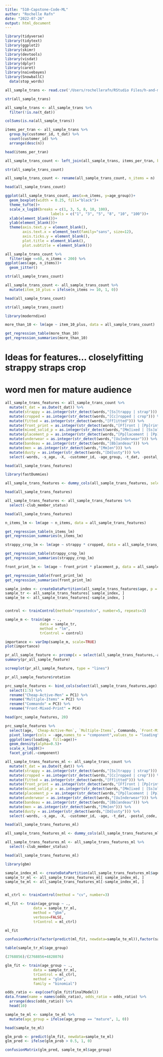 ```yaml
---
title: "510-Capstone-Code-ML"
author: "Rochelle Rafn"
date: "2022-07-26"
output: html_document
---
```


```r

library(tidyverse)
library(tidytext)
library(ggplot2)
library(skimr)
library(devtools)
library(visdat)
library(dplyr)
library(caret)
library(naivebayes)
library(SnowballC)
  data(stop_words)

all_sample_trans <- read.csv('/Users/rochellerafn/RStudio Files/h-and-m-personalized-fashion-recommendations/all_sample_transactions')
```

```r
str(all_sample_trans)
```

```r
all_sample_trans <- all_sample_trans %>%
  filter(!is.na(t_dat))

colSums(is.na(all_sample_trans))
```

```r
items_per_tran <- all_sample_trans %>%
  group_by(customer_id, t_dat) %>%
  count(customer_id) %>%
  arrange(desc(n))

head(items_per_tran)
```


```r
all_sample_trans_count <- left_join(all_sample_trans, items_per_tran, by= c("customer_id", "t_dat"))

str(all_sample_trans_count)
```

```r
all_sample_trans_count <- rename(all_sample_trans_count, n_items = n)

head(all_sample_trans_count)
```


```r
ggplot(all_sample_trans_count, aes(x=n_items, y=age_group))+
  geom_boxplot(width = 0.25, fill="black")+
  theme_tufte()+
  scale_x_log10(breaks = c(1, 3, 5, 8, 10, 100),
                     labels = c("1", "3", "5", "8", "10", "100"))+
  xlab(element_blank())+
  ylab(element_blank())+
  theme(axis.text.y = element_blank(),
        axis.text.x = element_text(family="sans", size=12),
        axis.ticks.y = element_blank(),
        plot.title = element_blank(),
        plot.subtitle = element_blank())
```


```r
all_sample_trans_count %>%
  filter(age <=60, n_items < 200) %>%
ggplot(aes(age, n_items))+
  geom_jitter()
```

```r
str(all_sample_trans_count)
```

```r
all_sample_trans_count <- all_sample_trans_count %>%
  mutate(item_10_plus = ifelse(n_items >= 10, 1, 0))

head(all_sample_trans_count)
```

```r
str(all_sample_trans_count)
```

```r
library(moderndive)

more_than_10 <- lm(age ~ item_10_plus, data = all_sample_trans_count)

get_regression_table(more_than_10)
get_regression_summaries(more_than_10)
```

# Ideas for features... closelyfitting strappy straps crop
# word men for mature audience


```r
all_sample_trans_features <- all_sample_trans_count %>%
  mutate(t_dat = as.Date(t_dat)) %>%
  mutate(strappy = as.integer(str_detect(words,"[Ss]trappy | strap"))) %>% 
  mutate(cropped = as.integer(str_detect(words,"[Cc]ropped | crop"))) %>%
  mutate(fitted = as.integer(str_detect(words,"[Ff]itted"))) %>%
  mutate(front_print = as.integer(str_detect(words,"[Ff]ront | [Pp]rint"))) %>%
  mutate(mixed_solid_p = as.integer(str_detect(words,"[Mm]ixed | [Ss]olid | [Pp]rint"))) %>%
  mutate(placement_p = as.integer(str_detect(words,"[Pp]lacement | [Pp]rint"))) %>%
  mutate(underwear = as.integer(str_detect(words,"[Uu]nderwear"))) %>%
  mutate(bandeau = as.integer(str_detect(words,"[Bb]andeau"))) %>%
  mutate(men = as.integer(str_detect(words,"[Mm]en"))) %>%
  mutate(dusty = as.integer(str_detect(words,"[Dd]usty"))) %>%
  select(-words, -s_age, -X, -customer_id, -age_group, -t_dat, -postal_code, -article_id)

head(all_sample_trans_features)
```


```r
library(fastDummies)

all_sample_trans_features <- dummy_cols(all_sample_trans_features, select_columns = "club_member_status")

head(all_sample_trans_features)
```


```r
all_sample_trans_features <- all_sample_trans_features %>%
  select(-club_member_status)

head(all_sample_trans_features)
```



```r
n_items_lm <- lm(age ~ n_items, data = all_sample_trans_features) 

get_regression_table(n_items_lm)
get_regression_summaries(n_items_lm)
```


```r
strappy_crop_lm <- lm(age ~ strappy * cropped, data = all_sample_trans_features)

get_regression_table(strappy_crop_lm)
get_regression_summaries(strappy_crop_lm)
```


```r
front_print_lm <- lm(age ~ front_print * placement_p, data = all_sample_trans_features)

get_regression_table(front_print_lm)
get_regression_summaries(front_print_lm)
```


```r
sample_index <- createDataPartition(all_sample_trans_features$age, p = 0.8, list = FALSE)
sample_tr <- all_sample_trans_features[ sample_index, ]
sample_te <- all_sample_trans_features[-sample_index, ]


control <- trainControl(method="repeatedcv", number=5, repeats=3)

sample_m <- train(age ~ .,
                data = sample_tr, 
                method = "lm",
                trControl = control)

importance <- varImp(sample_m, scale=TRUE)
plot(importance)
```


```r
pr_all_sample_feature <- prcomp(x = select(all_sample_trans_features,-age), scale = T, center = T)
summary(pr_all_sample_feature)
```

```r
screeplot(pr_all_sample_feature, type = "lines")
```

```r
pr_all_sample_feature$rotation
```


```r
prc_sample_features <- bind_cols(select(all_sample_trans_features,age),as.data.frame(pr_all_sample_feature$x)) %>% 
  select(1:5) %>% 
  rename("Cheap-Active-Men" = PC1) %>% 
  rename("Multiple-Items" = PC2) %>% 
  rename("Commando" = PC3) %>% 
  rename("Front-Mixed-Print" = PC4)

head(prc_sample_features, 20)
```


```r
prc_sample_features %>% 
  select(age, `Cheap-Active-Men`, `Multiple-Items`, Commando, `Front-Mixed-Print`) %>% 
  pivot_longer(cols = -age,names_to = "component",values_to = "loading") %>% 
  ggplot(aes(loading, fill=age))+
  geom_density(alpha=0.5)+
  scale_x_log10()+
  facet_grid(.~component)
```


```r
all_sample_trans_features_ml <- all_sample_trans_count %>%
  mutate(t_dat = as.Date(t_dat)) %>%
  mutate(strappy = as.integer(str_detect(words,"[Ss]trappy | strap"))) %>% 
  mutate(cropped = as.integer(str_detect(words,"[Cc]ropped | crop"))) %>%
  mutate(fitted = as.integer(str_detect(words,"[Ff]itted"))) %>%
  mutate(front_print = as.integer(str_detect(words,"[Ff]ront | [Pp]rint"))) %>%
  mutate(mixed_solid_p = as.integer(str_detect(words,"[Mm]ixed | [Ss]olid | [Pp]rint"))) %>%
  mutate(placement_p = as.integer(str_detect(words,"[Pp]lacement | [Pp]rint"))) %>%
  mutate(underwear = as.integer(str_detect(words,"[Uu]nderwear"))) %>%
  mutate(bandeau = as.integer(str_detect(words,"[Bb]andeau"))) %>%
  mutate(men = as.integer(str_detect(words,"[Mm]en"))) %>%
  mutate(dusty = as.integer(str_detect(words,"[Dd]usty"))) %>%
  select(-words, -s_age, -X, -customer_id, -age, -t_dat, -postal_code, -article_id)

head(all_sample_trans_features_ml)
```


```r
all_sample_trans_features_ml <- dummy_cols(all_sample_trans_features_ml, select_columns = "club_member_status")

all_sample_trans_features_ml <- all_sample_trans_features_ml %>%
  select(-club_member_status)

head(all_sample_trans_features_ml)
```



```r
library(gbm)

sample_index_ml <- createDataPartition(all_sample_trans_features_ml$age_group, p = 0.8, list = FALSE)
sample_tr_ml <- all_sample_trans_features_ml[ sample_index_ml, ]
sample_te_ml <- all_sample_trans_features_ml[-sample_index_ml, ]


ml_ctrl <- trainControl(method = "cv", number=3)

ml_fit <- train(age_group ~ .,
             data = sample_tr_ml, 
             method = "gbm",
             verbose=FALSE,
             trControl = ml_ctrl)

ml_fit
```


```r
confusionMatrix(factor(predict(ml_fit, newdata=sample_te_ml)),factor(sample_te_ml$age_group))
```


```r
table(sample_tr_ml$age_group)
```


```r
(2768856)/(2768856+4828076)
```


```r
glm_fit <- train(age_group ~ .,
             data = sample_tr_ml, 
             trControl = ml_ctrl,
             method = "glm",
             family = "binomial")

odds_ratio <- exp(coef(glm_fit$finalModel))
data.frame(name = names(odds_ratio), odds_ratio = odds_ratio) %>%  
  arrange(desc(odds_ratio)) %>% 
  head(10)
```


```r
sample_te_ml <- sample_te_ml %>%
  mutate(age_group = ifelse(age_group == "mature", 1, 0))

head(sample_te_ml)
```


```r
glm_prob <- predict(glm_fit, newdata=sample_te_ml)
glm_pred <- ifelse(glm_prob > 0.5, 1, 0)

confusionMatrix(glm_pred, sample_te_ml$age_group)
```



